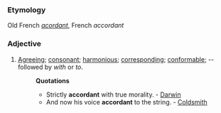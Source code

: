 ===Etymology===
Old French ''[[acordant]]'', French ''accordant''
===Adjective===
#[[Agreeing]]; [[consonant]]; [[harmonious]]; [[corresponding]]; [[conformable]]; -- followed by ''with'' or ''to''.
#:'''Quotations'''
#:*Strictly '''accordant''' with true morality. - [[Darwin]]
#:*And now his voice '''accordant''' to the string. - [[Coldsmith]]